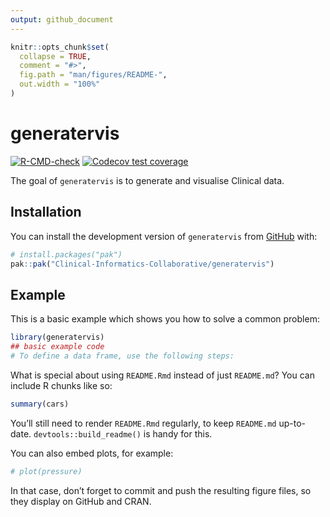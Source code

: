 ```yaml
---
output: github_document
---
```


<!-- README.md is generated from README.Rmd. Please edit that file -->

```r
knitr::opts_chunk$set(
  collapse = TRUE,
  comment = "#>",
  fig.path = "man/figures/README-",
  out.width = "100%"
)
```

# generatervis

<!-- badges: start -->
[![R-CMD-check](https://github.com/Clinical-Informatics-Collaborative/generatervis/actions/workflows/R-CMD-check.yaml/badge.svg)](https://github.com/Clinical-Informatics-Collaborative/generatervis/actions/workflows/R-CMD-check.yaml)
[![Codecov test coverage](https://codecov.io/gh/Clinical-Informatics-Collaborative/generatervis/graph/badge.svg)](https://app.codecov.io/gh/Clinical-Informatics-Collaborative/generatervis)
<!-- badges: end -->

The goal of `generatervis` is to generate and visualise Clinical data.

## Installation

You can install the development version of `generatervis` from [GitHub](https://github.com/) with:

``` r
# install.packages("pak")
pak::pak("Clinical-Informatics-Collaborative/generatervis")
```

## Example

This is a basic example which shows you how to solve a common problem:

```r
library(generatervis)
## basic example code
# To define a data frame, use the following steps:
```

What is special about using `README.Rmd` instead of just `README.md`? You can include R chunks like so:

```r
summary(cars)
```

You'll still need to render `README.Rmd` regularly, to keep `README.md` up-to-date. `devtools::build_readme()` is handy for this.

You can also embed plots, for example:

```r
# plot(pressure)
```

In that case, don't forget to commit and push the resulting figure files, so they display on GitHub and CRAN.
